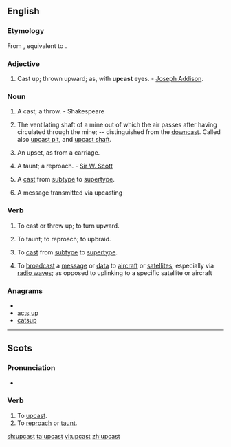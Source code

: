 ==English==
===Etymology===
From {{etyl|enm}} {{term|upcasten|lang=enm}}, equivalent to {{prefix|up|cast}}.

===Adjective===
{{en-adj}}

# Cast up; thrown upward; as, with '''upcast''' eyes. - [[w:Joseph Addison|Joseph Addison]].

===Noun===
{{en-noun}}

# {{context|bowling}} A cast; a throw. - Shakespeare
# {{mining}} The ventilating shaft of a mine out of which the air passes after having circulated through the mine; -- distinguished from the [[downcast]].  Called also [[upcast pit]], and [[upcast shaft]].
# {{Scottish}} An upset, as from a carriage. 
# {{Scottish}} A taunt; a reproach. - [[w:Sir W. Scott|Sir W. Scott]]
# {{computing}} A [[cast]] from [[subtype]] to [[supertype]].
# A message transmitted via upcasting

===Verb===
{{en-verb|upcasts|upcasting|'''[[upcast]]''' or '''[[upcasted]]'''}}

# {{transitive|obsolete}} To cast or throw up; to turn upward.
# {{transitive|Scottish}} To taunt; to reproach; to upbraid.
# {{transitive|computing}} To [[cast]] from [[subtype]] to [[supertype]].
# To [[broadcast]] a [[message]] or [[data]] to [[aircraft]] or [[satellites]], especially via [[radio waves]]; as opposed to uplinking to a specific satellite or aircraft

===Anagrams===
* {{alphagram|acpstu}}
* [[acts up#English|acts up]]
* [[catsup#English|catsup]]

----

==Scots==
===Pronunciation===
* {{IPA|/ʌp'kast/|lang=sco}}

===Verb===
{{sco-verb|upcasts|upcastin|upcast|upcast}}

# To [[upcast]].
# To [[reproach]] or [[taunt]].

[[sh:upcast]]
[[ta:upcast]]
[[vi:upcast]]
[[zh:upcast]]